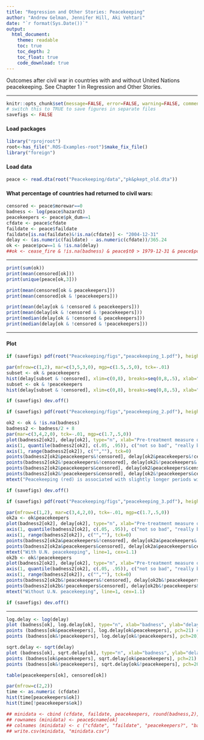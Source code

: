 ```yaml
---
title: "Regression and Other Stories: Peacekeeping"
author: "Andrew Gelman, Jennifer Hill, Aki Vehtari"
date: "`r format(Sys.Date())`"
output:
  html_document:
    theme: readable
    toc: true
    toc_depth: 2
    toc_float: true
    code_download: true
---
```

Outcomes after civil war in countries with and without United
Nations peacekeeping. See Chapter 1 in Regression and Other
Stories.

-------------


```r
knitr::opts_chunk$set(message=FALSE, error=FALSE, warning=FALSE, comment=NA)
# switch this to TRUE to save figures in separate files
savefigs <- FALSE
```

#### Load packages

```r
library("rprojroot")
root<-has_file(".ROS-Examples-root")$make_fix_file()
library("foreign")
```

#### Load data

```r
peace <- read.dta(root("Peacekeeping/data","pk&pkept_old.dta"))
```

#### What percentage of countries had returned to civil wars:

```r
censored <- peace$morewar==0
badness <- log(peace$hazard1)
peacekeepers <- peace$pk_dum==1
cfdate <- peace$cfdate
faildate <- peace$faildate
faildate[is.na(faildate)&!is.na(cfdate)] <- "2004-12-31"
delay <- (as.numeric(faildate) - as.numeric(cfdate))/365.24
ok <- peace$pcw==1 & !is.na(delay)
##ok <- cease_fire & !is.na(badness) & peace$t0 > 1979-12-31 & peace$pcw==1
```


-------------


```r
print(sum(ok))
print(mean(censored[ok]))
print(unique(peace[ok,3]))

print(mean(censored[ok & peacekeepers]))
print(mean(censored[ok & !peacekeepers]))

print(mean(delay[ok & !censored & peacekeepers]))
print(mean(delay[ok & !censored & !peacekeepers]))
print(median(delay[ok & !censored & peacekeepers]))
print(median(delay[ok & !censored & !peacekeepers]))
```


-------------

#### Plot

```r
if (savefigs) pdf(root("Peacekeeping/figs","peacekeeping_1.pdf"), height=4, width=10)
```
```r
par(mfrow=c(1,2), mar=c(3,5,3,0), mgp=c(1.5,.5,0), tck=-.01)
subset <- ok & peacekeepers
hist(delay[subset & !censored], xlim=c(0,8), breaks=seq(0,8,.5), xlab="Years until return of war", ylab="", main=paste("With peacekeeping:  ", round(100*mean(censored[subset])), "% of countries stayed at peace.\nFor others, histogram of time until civil war returned:", sep=""), cex.main=.9, cex.axis=.9, cex.lab=.9)
subset <- ok & !peacekeepers
hist(delay[subset & !censored], xlim=c(0,8), breaks=seq(0,8,.5), xlab="Years until return of war", ylab="", main=paste("Without peacekeeping:  ", round(100*mean(censored[subset])), "% stayed at peace.\nFor others, histogram of time until civil war returned:", sep=""), cex.main=.9, cex.axis=.9, cex.lab=.9)
```
```r
if (savefigs) dev.off()

```
```r
if (savefigs) pdf(root("Peacekeeping/figs","peacekeeping_2.pdf"), height=5, width=7)
```
```r
ok2 <- ok & !is.na(badness)
badness2 <- badness/2 + 8
par(mar=c(3,4,2,0), tck=-.01, mgp=c(1.7,.5,0))
plot(badness2[ok2], delay[ok2], type="n", xlab="Pre-treatment measure of problems with the country", ylab="Delay (in years) before return of conflict\n(open circles indicate conflict has not yet returned)", bty="n", xaxt="n")
axis(1, quantile(badness2[ok2], c(.05, .95)), c("not so bad", "really bad"))
axis(1, range(badness2[ok2]), c("",""), tck=0)
points(badness2[ok2&peacekeepers&!censored], delay[ok2&peacekeepers&!censored], col="red", pch=20, cex=.9) # dot
points(badness2[ok2&!peacekeepers&!censored], delay[ok2&!peacekeepers&!censored], col="black", pch=20, cex=.9) # dot
points(badness2[ok2&peacekeepers&censored], delay[ok2&peacekeepers&censored], col="red", pch=21) # circle
points(badness2[ok2&!peacekeepers&censored], delay[ok2&!peacekeepers&censored], col="black", pch=21) # circle
mtext("Peacekeeping (red) is associated with slightly longer periods without war", line=1)
```
```r
if (savefigs) dev.off()

```
```r
if (savefigs) pdf(root("Peacekeeping/figs","peacekeeping_3.pdf"), height=4, width=10)
```
```r
par(mfrow=c(1,2), mar=c(3,4,2,0), tck=-.01, mgp=c(1.7,.5,0))
ok2a <- ok&peacekeepers
plot(badness2[ok2], delay[ok2], type="n", xlab="Pre-treatment measure of problems with the country", ylab="Delay (in years) before return of conflict\n(open circles where conflict did not return)", bty="n", xaxt="n")
axis(1, quantile(badness2[ok2], c(.05, .95)), c("not so bad", "really bad"))
axis(1, range(badness2[ok2]), c("",""), tck=0)
points(badness2[ok2a&peacekeepers&!censored], delay[ok2a&peacekeepers&!censored], col="black", pch=20, cex=.6) # dot
points(badness2[ok2a&peacekeepers&censored], delay[ok2a&peacekeepers&censored], col="black", pch=1, cex=1.1) # circle
mtext("With U.N. peacekeeping", line=1, cex=1.1)
ok2b <- ok&!peacekeepers
plot(badness2[ok2], delay[ok2], type="n", xlab="Pre-treatment measure of problems with the country", ylab="", bty="n", xaxt="n")
axis(1, quantile(badness2[ok2], c(.05, .95)), c("not so bad", "really bad"))
axis(1, range(badness2[ok2]), c("",""), tck=0)
points(badness2[ok2b&!peacekeepers&!censored], delay[ok2b&!peacekeepers&!censored], col="black", pch=20, cex=.6) # dot
points(badness2[ok2b&!peacekeepers&censored], delay[ok2b&!peacekeepers&censored], col="black", pch=1, cex=1.1) # circle
mtext("Without U.N. peacekeeping", line=1, cex=1.1)
```
```r
if (savefigs) dev.off()
```


-------------


```r
log.delay <- log(delay)
plot (badness[ok], log.delay[ok], type="n", xlab="badness", ylab="delay")
points (badness[ok&peacekeepers], log.delay[ok&peacekeepers], pch=21) # circle
points (badness[ok&!peacekeepers], log.delay[ok&!peacekeepers], pch=20) # bullet

sqrt.delay <- sqrt(delay)
plot (badness[ok], sqrt.delay[ok], type="n", xlab="badness", ylab="delay")
points (badness[ok&peacekeepers], sqrt.delay[ok&peacekeepers], pch=21) # circle
points (badness[ok&!peacekeepers], sqrt.delay[ok&!peacekeepers], pch=20) # bullet

table(peacekeepers[ok], censored[ok])

par(mfrow=c(2,2))
time <- as.numeric (cfdate)
hist(time[peacekeepers&ok])
hist(time[!peacekeepers&ok])

## minidata <- cbind (cfdate, faildate, peacekeepers, round(badness,2), round(delay,2), censored)[ok,]
## rownames (minidata) <- peace$cname[ok]
## colnames (minidata) <- c ("cfdate", "faildate", "peacekeepers?", "badness", "delay", "censored?")
## write.csv(minidata, "minidata.csv")
```

